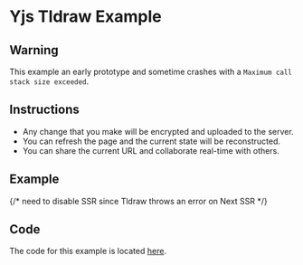 # Yjs Tldraw Example

## Warning

This example an early prototype and sometime crashes with a `Maximum call stack size exceeded`.

## Instructions

- Any change that you make will be encrypted and uploaded to the
  server.
- You can refresh the page and the current state will be
  reconstructed.
- You can share the current URL and collaborate real-time with others.

## Example

{/* need to disable SSR since Tldraw throws an error on Next SSR */}

<SimpleExampleWrapper component={YjsTldrawExample} />

## Code

The code for this example is located [here](https://github.com/serenity-kit/secsync/tree/main/documentation/components/YjsTldrawExample).
